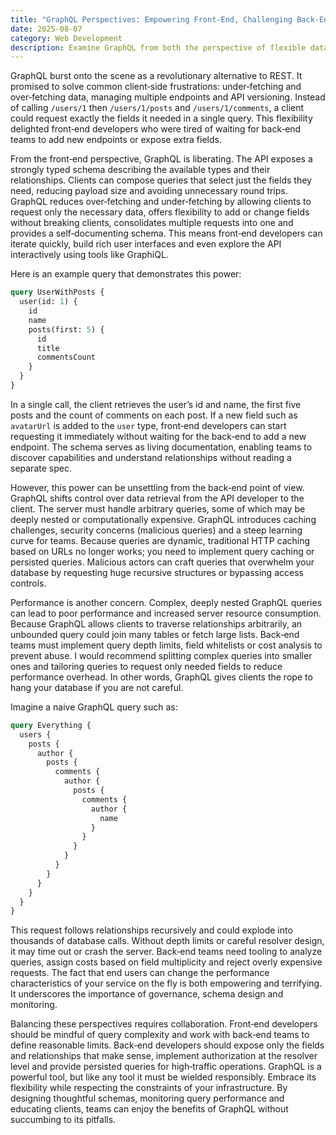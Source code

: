 ```yaml
---
title: "GraphQL Perspectives: Empowering Front‑End, Challenging Back‑End"
date: 2025-08-07
category: Web Development
description: Examine GraphQL from both the perspective of flexible data fetching for front‑end developers and performance concerns for back‑end teams.
---
```


GraphQL burst onto the scene as a revolutionary alternative to REST. It promised to solve common client‑side frustrations: under‑fetching and over‑fetching data, managing multiple endpoints and API versioning. Instead of calling `/users/1` then `/users/1/posts` and `/users/1/comments`, a client could request exactly the fields it needed in a single query. This flexibility delighted front‑end developers who were tired of waiting for back‑end teams to add new endpoints or expose extra fields.

From the front‑end perspective, GraphQL is liberating. The API exposes a strongly typed schema describing the available types and their relationships. Clients can compose queries that select just the fields they need, reducing payload size and avoiding unnecessary round trips. GraphQL reduces over‑fetching and under‑fetching by allowing clients to request only the necessary data, offers flexibility to add or change fields without breaking clients, consolidates multiple requests into one and provides a self‑documenting schema. This means front‑end developers can iterate quickly, build rich user interfaces and even explore the API interactively using tools like GraphiQL.

Here is an example query that demonstrates this power:

```graphql
query UserWithPosts {
  user(id: 1) {
    id
    name
    posts(first: 5) {
      id
      title
      commentsCount
    }
  }
}
```

In a single call, the client retrieves the user’s id and name, the first five posts and the count of comments on each post. If a new field such as `avatarUrl` is added to the `user` type, front‑end developers can start requesting it immediately without waiting for the back‑end to add a new endpoint. The schema serves as living documentation, enabling teams to discover capabilities and understand relationships without reading a separate spec.

However, this power can be unsettling from the back‑end point of view. GraphQL shifts control over data retrieval from the API developer to the client. The server must handle arbitrary queries, some of which may be deeply nested or computationally expensive. GraphQL introduces caching challenges, security concerns (malicious queries) and a steep learning curve for teams. Because queries are dynamic, traditional HTTP caching based on URLs no longer works; you need to implement query caching or persisted queries. Malicious actors can craft queries that overwhelm your database by requesting huge recursive structures or bypassing access controls.

Performance is another concern. Complex, deeply nested GraphQL queries can lead to poor performance and increased server resource consumption. Because GraphQL allows clients to traverse relationships arbitrarily, an unbounded query could join many tables or fetch large lists. Back‑end teams must implement query depth limits, field whitelists or cost analysis to prevent abuse. I would recommend splitting complex queries into smaller ones and tailoring queries to request only needed fields to reduce performance overhead. In other words, GraphQL gives clients the rope to hang your database if you are not careful.

Imagine a naive GraphQL query such as:

```graphql
query Everything {
  users {
    posts {
      author {
        posts {
          comments {
            author {
              posts {
                comments {
                  author {
                    name
                  }
                }
              }
            }
          }
        }
      }
    }
  }
}
```

This request follows relationships recursively and could explode into thousands of database calls. Without depth limits or careful resolver design, it may time out or crash the server. Back‑end teams need tooling to analyze queries, assign costs based on field multiplicity and reject overly expensive requests. The fact that end users can change the performance characteristics of your service on the fly is both empowering and terrifying. It underscores the importance of governance, schema design and monitoring.

Balancing these perspectives requires collaboration. Front‑end developers should be mindful of query complexity and work with back‑end teams to define reasonable limits. Back‑end developers should expose only the fields and relationships that make sense, implement authorization at the resolver level and provide persisted queries for high‑traffic operations. GraphQL is a powerful tool, but like any tool it must be wielded responsibly. Embrace its flexibility while respecting the constraints of your infrastructure. By designing thoughtful schemas, monitoring query performance and educating clients, teams can enjoy the benefits of GraphQL without succumbing to its pitfalls.
